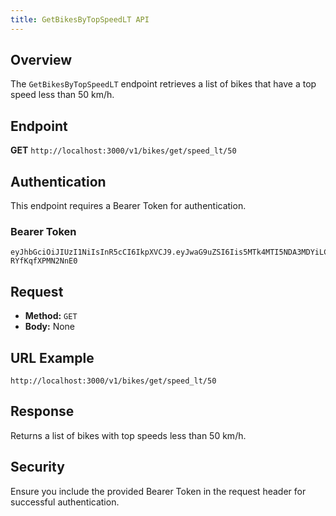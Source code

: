 ```yaml
---
title: GetBikesByTopSpeedLT API
---
```



<Meta name="GetBikesByTopSpeedLT" type="http" seq="7" />

## Overview

The `GetBikesByTopSpeedLT` endpoint retrieves a list of bikes that have a top speed less than 50 km/h.

## Endpoint

**GET** `http://localhost:3000/v1/bikes/get/speed_lt/50`

## Authentication

This endpoint requires a Bearer Token for authentication.

### Bearer Token

```
eyJhbGciOiJIUzI1NiIsInR5cCI6IkpXVCJ9.eyJwaG9uZSI6Iis5MTk4MTI5NDA3MDYiLCJ1aWQiOiJhZnJ3dXZkXzFqIn0.se2WRRJhST9uvOyhTwunvJiiMYD-RYfKqfXPMN2NnE0
```

## Request

- **Method:** `GET`
- **Body:** None

## URL Example

```
http://localhost:3000/v1/bikes/get/speed_lt/50
```

## Response

Returns a list of bikes with top speeds less than 50 km/h.

## Security

Ensure you include the provided Bearer Token in the request header for successful authentication.